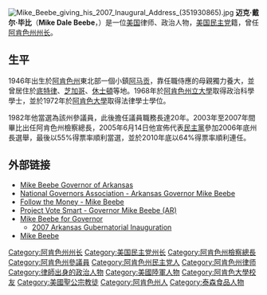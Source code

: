 [[File:Mike_Beebe_giving_his_2007_Inaugural_Address_(351930865).jpg|thumb]]
'''迈克·戴尔·毕比'''（'''Mike Dale Beebe'''，{{bd|1946年|12月28日|catIdx=Beebe}}）是一位[[美国|美国]]律师、政治人物，[[美国民主党|美国民主党]]籍，曾任[[阿肯色州州長列表|阿肯色州州长]]。

==生平==
1946年出生於[[阿肯色州|阿肯色州]]東北部一個小鎮[[阿马贡_(阿肯色州)|阿马贡]]，靠任職侍應的母親獨力養大，並曾居住於[[底特律|底特律]]、[[芝加哥|芝加哥]]、[[休士頓|休士頓]]等地。1968年於[[阿肯色州立大學|阿肯色州立大學]]取得政治科學學士，並於1972年於[[阿肯色大學|阿肯色大學]]取得法律學士學位。

1982年他當選為該州參議員，此後擔任議員職務長達20年。2003年至2007年間畢比出任阿肯色州檢察總長，2005年6月14日他宣佈代表[[美國民主黨|民主黨]]參加2006年底州長選舉，最後以55%得票率順利當選，並於2010年底以64%得票率順利連任。

==外部链接==
*[http://www.arkansas.gov/governor/ Mike Beebe Governor of Arkansas]
*[http://www.nga.org/portal/site/nga/menuitem.29fab9fb4add37305ddcbeeb501010a0/?vgnextoid=e0d423a03d4ef010VgnVCM1000001a01010aRCRD National Governors Association - Arkansas Governor Mike Beebe]
*[http://www.followthemoney.org/database/StateGlance/candidate.phtml?si=20063&c=416134 Follow the Money - Mike Beebe]{{Dead link|date=2019年11月 |bot=InternetArchiveBot |fix-attempted=yes }}
*[https://web.archive.org/web/20061023092636/http://www.vote-smart.org/bio.php?can_id=CS028048 Project Vote Smart - Governor Mike Beebe (AR)]
*[https://web.archive.org/web/20061101211217/http://www.mikebeebe.com/ Mike Beebe for Governor] 
**[https://web.archive.org/web/20080512034702/http://www.mikebeebeinauguration.com/ 2007 Arkansas Gubernatorial Inauguration]
*[https://web.archive.org/web/20150512124229/http://www.encyclopediaofarkansas.net/encyclopedia/entry-detail.aspx?entryID=4848 Mike Beebe]

{{US-bio-stub}}
{{start box}}
{{succession box|[[麥克·赫卡比|麥克·赫卡比]]|[[阿薩·賀勤森|阿薩·賀勤森]]|[[阿肯色州州長列表|阿肯色州州长]]|2007年1月9日-2015年1月13日}}
{{end box}}

{{DEFAULTSORT:Beebe}}
[[Category:阿肯色州州长|Category:阿肯色州州长]]
[[Category:美国民主党州长|Category:美国民主党州长]]
[[Category:阿肯色州檢察總長|Category:阿肯色州檢察總長]]
[[Category:阿肯色州參議員|Category:阿肯色州參議員]]
[[Category:阿肯色州民主党人|Category:阿肯色州民主党人]]
[[Category:阿肯色州律师|Category:阿肯色州律师]]
[[Category:律師出身的政治人物|Category:律師出身的政治人物]]
[[Category:美國陸軍人物|Category:美國陸軍人物]]
[[Category:阿肯色大學校友|Category:阿肯色大學校友]]
[[Category:美國聖公宗教徒|Category:美國聖公宗教徒]]
[[Category:阿肯色州人|Category:阿肯色州人]]
[[Category:泰森食品人物|Category:泰森食品人物]]